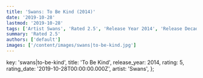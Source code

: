 ```yaml
---
title: 'Swans: To Be Kind (2014)'
date: '2019-10-28'
lastmod: '2019-10-28'
tags: ['Artist Swans', 'Rated 2.5', 'Release Year 2014', 'Release Decade 2010']
summary: 'Rated 2.5'
authors: ['default']
images: ['/content/images/swans|to-be-kind.jpg']
---
```


  key: 'swans|to-be-kind',
  title: 'To Be Kind',
  release_year: 2014,
  rating: 5,
  rating_date: '2019-10-28T00:00:00.000Z',
  artist: 'Swans',
};

<MusicRating data={data} />
